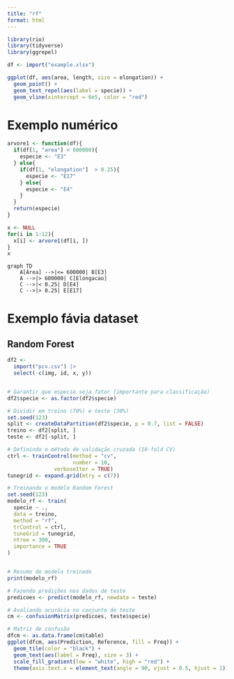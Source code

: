 ```yaml
---
title: "rf"
format: html
---
```


```r
library(rio)
library(tidyverse)
library(ggrepel)

df <- import("example.xlsx")

ggplot(df, aes(area, length, size = elongation)) +
  geom_point() +
  geom_text_repel(aes(label = specie)) +
  geom_vline(xintercept = 6e5, color = "red")

```


# Exemplo numérico

```r
arvore1 <- function(df){
  if(df[1, "area"] < 600000){
    especie <- "E3"
  } else{
    if(df[1, "elongation"]  > 0.25){
      especie <- "E17"
    } else{
      especie <- "E4"
    }
  }
  return(especie)
}

x <- NULL
for(i in 1:12){
  x[i] <- arvore1(df[i, ])
}
x

```

```mermaid
graph TD
    A[Área] -->|<= 600000| B[E3]
    A -->|> 600000| C[Elongacao]
    C -->|< 0.25| D[E4]
    C -->|> 0.25| E[E17]

```



# Exemplo fávia dataset

## Random Forest
```r
df2 <- 
  import("pcv.csv") |> 
  select(-c(img, id, x, y))


# Garantir que especie seja fator (importante para classificação)
df2$specie <- as.factor(df2$specie)

# Dividir em treino (70%) e teste (30%)
set.seed(123)
split <- createDataPartition(df2$specie, p = 0.7, list = FALSE)
treino <- df2[split, ]
teste <- df2[-split, ]

# Definindo o método de validação cruzada (10-fold CV)
ctrl <- trainControl(method = "cv", 
                     number = 10,
               verboseIter = TRUE)
tunegrid <- expand.grid(mtry = c(7))

# Treinando o modelo Random Forest
set.seed(123)
modelo_rf <- train(
  specie ~ .,
  data = treino,
  method = "rf",
  trControl = ctrl,
  tuneGrid = tunegrid,
  ntree = 300,
  importance = TRUE
)


# Resumo do modelo treinado
print(modelo_rf)

# Fazendo predições nos dados de teste
predicoes <- predict(modelo_rf, newdata = teste)

# Avaliando acurácia no conjunto de teste
cm <- confusionMatrix(predicoes, teste$specie)

# Matriz de confusão
dfcm <- as.data.frame(cm$table)
ggplot(dfcm, aes(Prediction, Reference, fill = Freq)) +
  geom_tile(color = "black") +
  geom_text(aes(label = Freq), size = 3) +
  scale_fill_gradient(low = "white", high = "red") +
  theme(axis.text.x = element_text(angle = 90, vjust = 0.5, hjust = 1))

```


